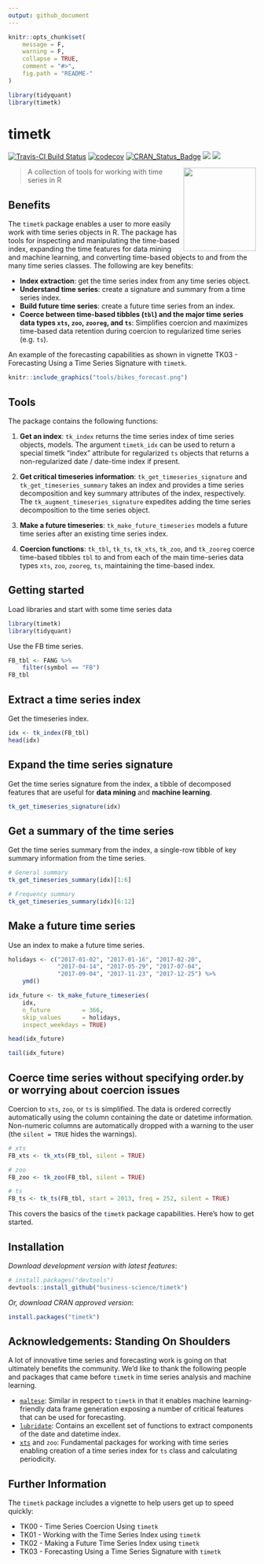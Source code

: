 ```yaml
---
output: github_document
---
```


<!-- README.md is generated from README.Rmd. Please edit that file -->

```r
knitr::opts_chunk$set(
    message = F, 
    warning = F,
    collapse = TRUE,
    comment = "#>",
    fig.path = "README-"
)
```

```r
library(tidyquant)
library(timetk)
```


# timetk

[![Travis-CI Build Status](https://travis-ci.org/business-science/timetk.svg?branch=master)](https://travis-ci.org/business-science/timetk.svg?branch=master)
[![codecov](https://codecov.io/gh/business-science/timetk/branch/master/graph/badge.svg)](https://codecov.io/gh/business-science/timetk)
[![CRAN_Status_Badge](http://www.r-pkg.org/badges/version/timetk)](https://cran.r-project.org/package=timetk)
![](http://cranlogs.r-pkg.org/badges/timetk?color=brightgreen)
![](http://cranlogs.r-pkg.org/badges/grand-total/timetk?color=brightgreen)

<img src="tools/logo.png" width="147" height="170" align="right" />

> A collection of tools for working with time series in R

## Benefits

The `timetk` package enables a user to more easily work with time series objects in R. The package has tools for inspecting and manipulating the time-based index, expanding the time features for data mining and machine learning, and converting time-based objects to and from the many time series classes. The following are key benefits:

* __Index extraction__: get the time series index from any time series object.
* __Understand time series__: create a signature and summary from a time series index.
* __Build future time series__: create a future time series from an index.
* __Coerce between time-based tibbles (`tbl`) and the major time series data types `xts`, `zoo`, `zooreg`, and `ts`__: Simplifies coercion and maximizes time-based data retention during coercion to regularized time series (e.g. `ts`).

An example of the forecasting capabilities as shown in vignette TK03 - Forecasting Using a Time Series Signature with `timetk`.

```r
knitr::include_graphics("tools/bikes_forecast.png")
```

## Tools

The package contains the following functions:

1. __Get an index__: `tk_index` returns the time series index of time
series objects, models. The argument `timetk_idx` can be used to return a
special timetk "index" attribute for regularized `ts` objects that returns a
non-regularized date / date-time index if present.

2. __Get critical timeseries information__: `tk_get_timeseries_signature` and `tk_get_timeseries_summary` takes an index and provides a time series decomposition and key summary attributes of the index, respectively. The `tk_augment_timeseries_signature` expedites adding the time series decomposition to the time series object. 

3. __Make a future timeseries__: `tk_make_future_timeseries` models a
future time series after an existing time series index.  

4. __Coercion functions__: `tk_tbl`, `tk_ts`, `tk_xts`, `tk_zoo`, and
`tk_zooreg` coerce time-based tibbles `tbl` to and from each of the main
time-series data types `xts`, `zoo`, `zooreg`, `ts`, maintaining the time-based
index.

## Getting started

Load libraries and start with some time series data

```r
library(timetk)
library(tidyquant)
```

Use the FB time series.

```r
FB_tbl <- FANG %>%
    filter(symbol == "FB")
FB_tbl
```


## Extract a time series index

Get the timeseries index.

```r
idx <- tk_index(FB_tbl)
head(idx)
```

## Expand the time series signature

Get the time series signature from the index, a tibble of decomposed features that are useful for __data mining__ and __machine learning__. 

```r
tk_get_timeseries_signature(idx)
```

## Get a summary of the time series

Get the time series summary from the index, a single-row tibble of key summary information from the time series.

```r
# General summary
tk_get_timeseries_summary(idx)[1:6]

# Frequency summary
tk_get_timeseries_summary(idx)[6:12]
```

## Make a future time series

Use an index to make a future time series.  

```r
holidays <- c("2017-01-02", "2017-01-16", "2017-02-20",
              "2017-04-14", "2017-05-29", "2017-07-04",
              "2017-09-04", "2017-11-23", "2017-12-25") %>%
    ymd()

idx_future <- tk_make_future_timeseries(
    idx, 
    n_future         = 366, 
    skip_values      = holidays, 
    inspect_weekdays = TRUE) 

head(idx_future)
```

```r
tail(idx_future)
```


## Coerce time series without specifying order.by or worrying about coercion issues

Coercion to `xts`, `zoo`, or `ts` is simplified. The data is ordered correctly automatically using the column containing the date or datetime information. Non-numeric columns are automatically dropped with a warning to the user (the `silent = TRUE` hides the warnings).

```r
# xts
FB_xts <- tk_xts(FB_tbl, silent = TRUE)
```

```r
# zoo
FB_zoo <- tk_zoo(FB_tbl, silent = TRUE)
```

```r
# ts
FB_ts <- tk_ts(FB_tbl, start = 2013, freq = 252, silent = TRUE)
```


This covers the basics of the `timetk` package capabilities. Here's how to get started.

## Installation

_Download development version with latest features_:

``` r
# install.packages("devtools")
devtools::install_github("business-science/timetk")
```

_Or, download CRAN approved version_:

```r
install.packages("timetk")
```

## Acknowledgements: Standing On Shoulders

A lot of innovative time series and forecasting work is going on that ultimately benefits the community. We'd like to thank the following people and packages that came before `timetk` in time series analysis and machine learning.

* [`maltese`](https://github.com/bearloga/maltese): Similar in respect to `timetk` in that it enables machine learning-friendly data frame generation exposing a number of critical features that can be used for forecasting.
* [`lubridate`](https://github.com/hadley/lubridate): Contains an excellent set of functions to extract components of the date and datetime index.
* [`xts`](https://github.com/joshuaulrich/xts) and `zoo`: Fundamental packages for working with time series enabling creation of a time series index for `ts` class and calculating periodicity. 


## Further Information

The `timetk` package includes a vignette to help users get up to speed quickly:

* TK00 - Time Series Coercion Using `timetk`
* TK01 - Working with the Time Series Index using `timetk`
* TK02 - Making a Future Time Series Index using `timetk`
* TK03 - Forecasting Using a Time Series Signature with `timetk`

